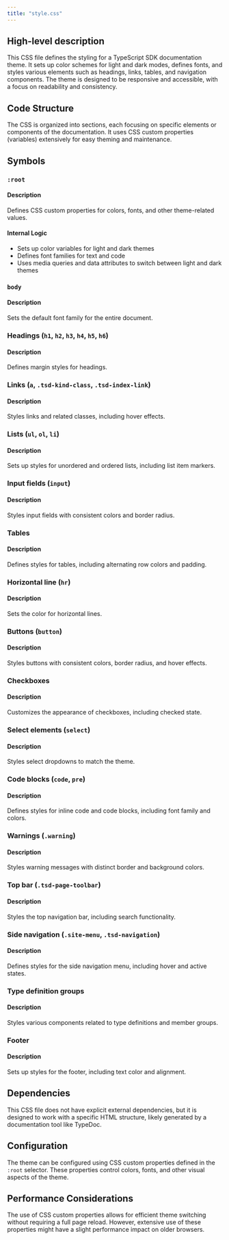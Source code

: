 ```yaml
---
title: "style.css"
---
```


## High-level description
This CSS file defines the styling for a TypeScript SDK documentation theme. It sets up color schemes for light and dark modes, defines fonts, and styles various elements such as headings, links, tables, and navigation components. The theme is designed to be responsive and accessible, with a focus on readability and consistency.

## Code Structure
The CSS is organized into sections, each focusing on specific elements or components of the documentation. It uses CSS custom properties (variables) extensively for easy theming and maintenance.

## Symbols

### `:root`
#### Description
Defines CSS custom properties for colors, fonts, and other theme-related values.

#### Internal Logic
- Sets up color variables for light and dark themes
- Defines font families for text and code
- Uses media queries and data attributes to switch between light and dark themes

### `body`
#### Description
Sets the default font family for the entire document.

### Headings (`h1`, `h2`, `h3`, `h4`, `h5`, `h6`)
#### Description
Defines margin styles for headings.

### Links (`a`, `.tsd-kind-class`, `.tsd-index-link`)
#### Description
Styles links and related classes, including hover effects.

### Lists (`ul`, `ol`, `li`)
#### Description
Sets up styles for unordered and ordered lists, including list item markers.

### Input fields (`input`)
#### Description
Styles input fields with consistent colors and border radius.

### Tables
#### Description
Defines styles for tables, including alternating row colors and padding.

### Horizontal line (`hr`)
#### Description
Sets the color for horizontal lines.

### Buttons (`button`)
#### Description
Styles buttons with consistent colors, border radius, and hover effects.

### Checkboxes
#### Description
Customizes the appearance of checkboxes, including checked state.

### Select elements (`select`)
#### Description
Styles select dropdowns to match the theme.

### Code blocks (`code`, `pre`)
#### Description
Defines styles for inline code and code blocks, including font family and colors.

### Warnings (`.warning`)
#### Description
Styles warning messages with distinct border and background colors.

### Top bar (`.tsd-page-toolbar`)
#### Description
Styles the top navigation bar, including search functionality.

### Side navigation (`.site-menu`, `.tsd-navigation`)
#### Description
Defines styles for the side navigation menu, including hover and active states.

### Type definition groups
#### Description
Styles various components related to type definitions and member groups.

### Footer
#### Description
Sets up styles for the footer, including text color and alignment.

## Dependencies
This CSS file does not have explicit external dependencies, but it is designed to work with a specific HTML structure, likely generated by a documentation tool like TypeDoc.

## Configuration
The theme can be configured using CSS custom properties defined in the `:root` selector. These properties control colors, fonts, and other visual aspects of the theme.

## Performance Considerations
The use of CSS custom properties allows for efficient theme switching without requiring a full page reload. However, extensive use of these properties might have a slight performance impact on older browsers.